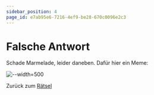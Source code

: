 ```yaml
---
sidebar_position: 4
page_id: e7ab95e6-7216-4ef9-be28-670c0096e2c3
---
```


# Falsche Antwort&#x20;

Schade Marmelade, leider daneben. Dafür hier ein Meme:

![--width=500](./images/Bildschirmfoto%202025-04-01%20um%2008.20.08.jpeg.png)

Zurück zum [Rätsel](https://mint-26e.gbsl.website/fkqzke)